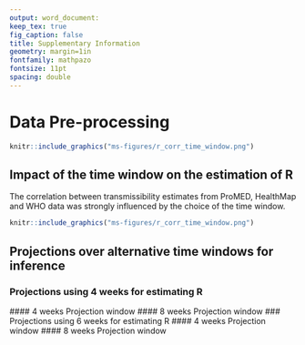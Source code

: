 ```yaml
---
output: word_document:
keep_tex: true
fig_caption: false
title: Supplementary Information
geometry: margin=1in
fontfamily: mathpazo
fontsize: 11pt
spacing: double
---
```


# Data Pre-processing 

```r
knitr::include_graphics("ms-figures/r_corr_time_window.png")
```


## Impact of the time window on the estimation of R 

The correlation between transmissibility estimates from ProMED,
HealthMap and WHO data was strongly influenced by the choice of the 
time window.

```r
knitr::include_graphics("ms-figures/r_corr_time_window.png")
```

## Projections over alternative time windows for inference
### Projections using 4 weeks for estimating R
#### 4 weeks Projection window 
#### 8 weeks Projection window 
### Projections using 6 weeks for estimating R
#### 4 weeks Projection window 
#### 8 weeks Projection window

